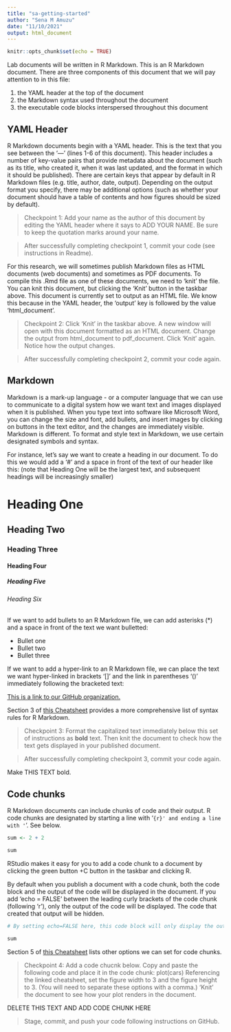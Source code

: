 ```yaml
---
title: "sa-getting-started"
author: "Sena M Amuzu"
date: "11/10/2021"
output: html_document
---
```


```r
knitr::opts_chunk$set(echo = TRUE)
```

Lab documents will be written in R Markdown. This is an R Markdown document. There are three components of this document that we will pay attention to in this file:

1. the YAML header at the top of the document
2. the Markdown syntax used throughout the document
3. the executable code blocks interspersed throughout this document

## YAML Header

R Markdown documents begin with a YAML header. This is the text that you see between the '---' (lines 1-6 of this document). This header includes a number of key-value pairs that provide metadata about the document (such as its title, who created it, when it was last updated, and the format in which it should be published). There are certain keys that appear by default in R Markdown files (e.g. title, author, date, output). Depending on the output format you specify, there may be additional options (such as whether your document should have a table of contents and how figures should be sized by default).

> Checkpoint 1: Add your name as the author of this document by editing the YAML header where it says to ADD YOUR NAME. Be sure to keep the quotation marks around your name.

> After successfully completing checkpoint 1, commit your code (see instructions in Readme).

For this research, we will sometimes publish Markdown files as HTML documents (web documents) and sometimes as PDF documents. To compile this .Rmd file as one of these documents, we need to 'knit' the file. You can knit this document, but clicking the 'Knit' button in the taskbar above. This document is currently set to output as an HTML file. We know this because in the YAML header, the 'output' key is followed by the value 'html_document'.

> Checkpoint 2: Click 'Knit' in the taskbar above. A new window will open with this document formatted as an HTML document. Change the output from html_document to pdf_document. Click 'Knit' again. Notice how the output changes.

> After successfully completing checkpoint 2, commit your code again.

## Markdown

Markdown is a mark-up language - or a computer language that we can use to communicate to a digital system how we want text and images displayed when it is published. When you type text into software like Microsoft Word, you can change the size and font, add bullets, and insert images by clicking on buttons in the text editor, and the changes are immediately visible. Markdown is different. To format and style text in Markdown, we use certain designated symbols and syntax.  

For instance, let's say we want to create a heading in our document. To do this we would add a '#' and a space in front of the text of our header like this: (note that Heading One will be the largest text, and subsequent headings will be increasingly smaller)

# Heading One

## Heading Two 

### Heading Three

#### Heading Four

##### Heading Five

###### Heading Six

If we want to add bullets to an R Markdown file, we can add asterisks (*) and a space in front of the text we want bulletted:

* Bullet one
* Bullet two
* Bullet three

If we want to add a hyper-link to an R Markdown file, we can place the text we want hyper-linked in brackets '[]' and the link in parentheses '()' immediately following the bracketed text:

[This is a link to our GitHub organization.](https://github.com/Critical-Data-Analysis-Group)

Section 3 of [this Cheatsheet](https://www.rstudio.com/wp-content/uploads/2015/02/rmarkdown-cheatsheet.pdf) provides a more comprehensive list of syntax rules for R Markdown. 

> Checkpoint 3: Format the capitalized text immediately below this set of instructions as **bold** text. Then knit the document to check how the text gets displayed in your published document. 

> After successfully completing checkpoint 3, commit your code again.

Make THIS TEXT bold. 

## Code chunks

R Markdown documents can include chunks of code and their output. R code chunks are designated by starting a line with '```{r}' and ending a line with '``` '. See below.

```r
sum <- 2 + 2

sum
```

RStudio makes it easy for you to add a code chunk to a document by clicking the green button +C button in the taskbar and clicking R. 

By default when you publish a document with a code chunk, both the code block and the output of the code will be displayed in the document. If you add 'echo = FALSE' between the leading curly brackets of the code chunk (following 'r'), only the output of the code will be displayed. The code that created that output will be hidden. 

```r
# By setting echo=FALSE here, this code block will only display the output of the last code chunk when published

sum
```

Section 5 of [this Cheatsheet](https://www.rstudio.com/wp-content/uploads/2015/02/rmarkdown-cheatsheet.pdf) lists other options we can set for code chunks.

> Checkpoint 4: Add a code chucnk below. Copy and paste the following code and place it in the code chunk: plot(cars) Referencing the linked cheatsheet, set the figure width to 3 and the figure height to 3. (You will need to separate these options with a comma.) 'Knit' the document to see how your plot renders in the document.

DELETE THIS TEXT AND ADD CODE CHUNK HERE

> Stage, commit, and push your code following instructions on GitHub.


